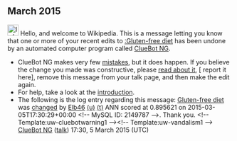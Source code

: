 <article id="45585669" title=User talk:Elb46>
	<talkpage id="45585669" title="User talk:Elb46">


== March 2015 ==
[[File:Information.svg|left|25px|alt=]] Hello, and welcome to Wikipedia. This is a message letting you know that one or more of your recent edits to [[:Gluten-free diet]] has been undone by an automated computer program called [[User:ClueBot NG|ClueBot NG]].
{{clear}}
* ClueBot NG makes very few [[User:ClueBot NG#Information About False Positives|mistakes]], but it does happen. If you believe the change you made was constructive, please [[User:ClueBot NG#Information About False Positives|read about it]], [{{User:ClueBot NG/Warnings/FPReport|2149787}} report it here], remove this message from your talk page, and then make the edit again.
* For help, take a look at the [[Wikipedia:Introduction|introduction]].
* The following is the log entry regarding this message: [[Gluten-free diet]] was [http://en.wikipedia.org/w/index.php?title=Gluten-free+diet&amp;diff=650016781&amp;oldid=649988328 changed] by [[Special:Contributions/Elb46|Elb46]] [[User:Elb46|(u)]] [[User talk:Elb46|(t)]] ANN scored at 0.895621 on 2015-03-05T17:30:29+00:00 &lt;!-- MySQL ID: 2149787 --&gt;. Thank you. &lt;!-- Template:uw-cluebotwarning1 --&gt;&lt;!-- Template:uw-vandalism1 --&gt; [[User:ClueBot NG|ClueBot NG]] ([[User talk:ClueBot NG|talk]]) 17:30, 5 March 2015 (UTC)
	</talkpage>
</article>